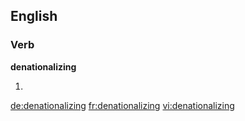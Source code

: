 
==English==

===Verb===
'''denationalizing'''

# {{present participle of|[[denationalize]]}}

[[de:denationalizing]]
[[fr:denationalizing]]
[[vi:denationalizing]]